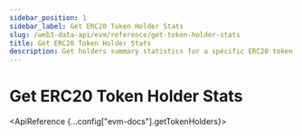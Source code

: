 ```yaml
---
sidebar_position: 1
sidebar_label: Get ERC20 Token Holder Stats
slug: /web3-data-api/evm/reference/get-token-holder-stats
title: Get ERC20 Token Holder Stats
description: Get holders summary statistics for a specific ERC20 token address
---
```



# Get ERC20 Token Holder Stats

<SolanaApiBanner
  customTitle="Looking for token holder stats on Solana?"
  customText="Access token holder statistics on Solana using our API."
  customButtonText="Explore Solana API"
  customButtonLink="/web3-data-api/solana/reference/get-token-holder-stats"
/>

<ApiReference {...config["evm-docs"].getTokenHolders}></ApiReference>
